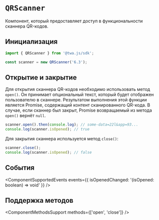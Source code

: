 # `QRScanner`

Компонент, который предоставляет доступ в функциональности сканнера QR-кодов.

## Инициализация

```typescript
import { QRScanner } from '@twa.js/sdk';

const scanner = new QRScanner('6.3');
```

## Открытие и закрытие

Для открытия сканнера QR-кодов необходимо использовать метод `open()`. Он принимает опциональный текст, который будет отображен пользователю в сканнере. Результатом выполнения этой функции является Promise, содержащий контент сканированного QR-кода. В случае, если сканнер был закрыт, Promise возвращаемый из метода `open()` вернёт `null`.

```typescript
scanner.open().then(console.log); // some-data=22l&app=93...
console.log(scanner.isOpened); // true
```

Для закрытия сканнера используется метод `close()`:

```typescript
scanner.close();
console.log(scanner.isOpened); // false
```

## События

<ComponentSupportedEvents events={{ isOpenedChanged: '(isOpened: boolean) => void' }} />

## Поддержка методов

<ComponentMethodsSupport methods={['open', 'close']} />
